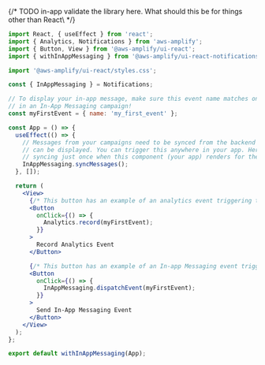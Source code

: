 {/* TODO in-app validate the library here. What should this be for things other than React\ */}

```jsx
import React, { useEffect } from 'react';
import { Analytics, Notifications } from 'aws-amplify';
import { Button, View } from '@aws-amplify/ui-react';
import { withInAppMessaging } from '@aws-amplify/ui-react-notifications';

import '@aws-amplify/ui-react/styles.css';

const { InAppMessaging } = Notifications;

// To display your in-app message, make sure this event name matches one you created
// in an In-App Messaging campaign!
const myFirstEvent = { name: 'my_first_event' };

const App = () => {
  useEffect(() => {
    // Messages from your campaigns need to be synced from the backend before they
    // can be displayed. You can trigger this anywhere in your app. Here you are
    // syncing just once when this component (your app) renders for the first time.
    InAppMessaging.syncMessages();
  }, []);

  return (
    <View>
      {/* This button has an example of an analytics event triggering the in-app message. \ */}
      <Button
        onClick={() => {
          Analytics.record(myFirstEvent);
        }}
      >
        Record Analytics Event
      </Button>

      {/* This button has an example of an In-app Messaging event triggering the in-app message.\ */}
      <Button
        onClick={() => {
          InAppMessaging.dispatchEvent(myFirstEvent);
        }}
      >
        Send In-App Messaging Event
      </Button>
    </View>
  );
};

export default withInAppMessaging(App);
```
